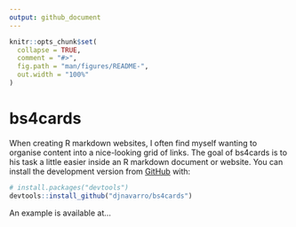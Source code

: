 ```yaml
---
output: github_document
---
```


<!-- README.md is generated from README.Rmd. Please edit that file -->

```r
knitr::opts_chunk$set(
  collapse = TRUE,
  comment = "#>",
  fig.path = "man/figures/README-",
  out.width = "100%"
)
```

# bs4cards

<!-- badges: start -->
<!-- badges: end -->

When creating R markdown websites, I often find myself wanting to organise content into a nice-looking grid of links. The goal of bs4cards is to his task a little easier inside an R markdown document or website. You can install the development version from [GitHub](https://github.com/) with:

``` r
# install.packages("devtools")
devtools::install_github("djnavarro/bs4cards")
```

An example is available at...

